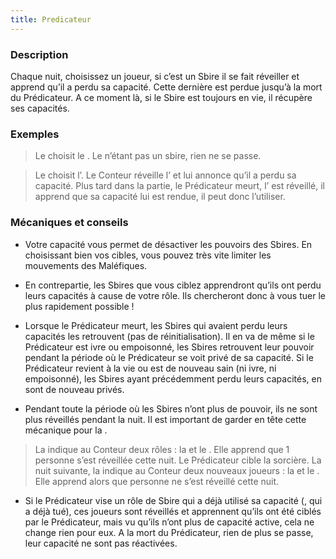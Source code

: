 ```yaml
---
title: Predicateur
---
```



<Role PREDICATEUR header />

### Description
Chaque nuit, choisissez un joueur, si c’est un Sbire il se fait réveiller et apprend qu’il a perdu sa capacité. Cette dernière est perdue jusqu’à la mort du Prédicateur. A ce moment là, si le Sbire est toujours en vie, il récupère ses capacités.

### Exemples

> Le <Role PREDICATEUR /> choisit le <Role FOU />. Le <Role FOU /> n’étant pas un sbire, rien ne se passe.

> Le <Role PREDICATEUR /> choisit l’<Role ASSASSIN />. Le Conteur réveille l’<Role ASSASSIN /> et lui annonce qu’il a perdu sa capacité.
Plus tard dans la partie, le Prédicateur meurt, l’<Role ASSASSIN /> est réveillé, il apprend que sa capacité lui est rendue, il peut donc l’utiliser.



### Mécaniques et conseils

- Votre capacité vous permet de désactiver les pouvoirs des Sbires. En choisissant bien vos cibles, vous pouvez très vite limiter les mouvements des Maléfiques.

- En contrepartie, les Sbires que vous ciblez apprendront qu’ils ont perdu leurs capacités à cause de votre rôle. Ils chercheront donc à vous tuer le plus rapidement possible !

- Lorsque le Prédicateur meurt, les Sbires qui avaient perdu leurs capacités les retrouvent (pas de réinitialisation). Il en va de même si le Prédicateur est ivre ou empoisonné, les Sbires retrouvent leur pouvoir pendant la période où le Prédicateur se voit privé de sa capacité. Si le Prédicateur revient à la vie ou est de nouveau sain (ni ivre, ni empoisonné), les Sbires ayant précédemment perdu leurs capacités, en sont de nouveau privés.

- Pendant toute la période où les Sbires n’ont plus de pouvoir, ils ne sont plus réveillés pendant la nuit. Il est important de garder en tête cette mécanique pour la <Role FEMME_DE_CHAMBRE />.

>La <Role FEMME_DE_CHAMBRE /> indique au Conteur deux rôles : la <Role SORCIERE /> et le <Role FOU />. Elle apprend que 1 personne s’est réveillée cette nuit. Le Prédicateur cible la sorcière. La nuit suivante, la <Role FEMME_DE_CHAMBRE /> indique au Conteur deux nouveaux joueurs : la <Role SORCIERE /> et le <Role SOLDAT />. Elle apprend alors que personne ne s’est réveillé cette nuit.

- Si le Prédicateur vise un rôle de Sbire qui a déjà utilisé sa capacité (<Role BARON />, <Role ASSASSIN /> qui a déjà tué), ces joueurs sont réveillés et apprennent qu’ils ont été ciblés par le Prédicateur, mais vu qu’ils n’ont plus de capacité active, cela ne change rien pour eux. A la mort du Prédicateur, rien de plus se passe, leur capacité ne sont pas réactivées.

